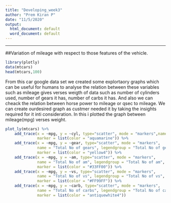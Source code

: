 ---
title: "Developing_week3"
author: "Prem Kiran P"
date: "11/5/2020"
output:
  html_document: default
  word_document: default
---

---
##Variation of mileage with respect to those features of the vehicle.
```{r}
library(plotly)
data(mtcars)
head(mtcars,100)
```
From this car google data set we created some explortaory graphs which can be useful for humans to analyse the relation between these variables such as mileage gives verses weigth of data such as number of cylinders used, number of gears it has, number of carbs it has. And also we can cheack the relation between horse power to mileage or qsec to mileage. We can create ourdesired graph as custmer needed it by taking the insights required for it inti consideration.
In this i plotted the graph between mileage(mpg) verses weight.
```{r}
plot_ly(mtcars) %>%
    add_trace(x = ~mpg, y = ~cyl, type="scatter", mode = "markers",name = "Total No of cyinder", legendgroup = "No of cyinder", 
              marker = list(color = "aquamarine")) %>%
    add_trace(x = ~mpg, y = ~gear, type="scatter", mode = "markers",
              name = "Total No of gears", legendgroup = "Total No of gear", 
              marker = list(color = "yellow4")) %>%
    add_trace(x = ~mpg, y = ~am, type="scatter", mode = "markers",
              name = "Total No of am", legendgroup = "Total No of am", 
              marker = list(color = "#33FF00")) %>%
    add_trace(x = ~mpg, y = ~vs, type="scatter", mode = "markers",
              name = "Total No of vs", legendgroup = "Total No of vs", 
              marker = list(color = "#FF99FF")) %>%
    add_trace(x = ~mpg, y = ~carb, type="scatter", mode = "markers",
              name = "Total No of carbs", legendgroup = "Total No of carb", 
              marker = list(color = "antiquewhite4")) 
```


